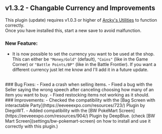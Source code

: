 ## v1.3.2 - Changable Currency and Improvements

<Callout type="attention" blend="light"> This plugin (update) requires v1.0.3 or higher of [Arcky's Utilities](https://drive.google.com/file/d/19xrRavd1CpbC0p1UQtOUZzuEeHL_WHB5/view?usp=sharing) to function correctly.<br/>
Once you have installed this, start a new save to avoid malfunction.</Callout>

### New Feature:
- It is now possible to set the currency you want to be used at the shop. This can either be `"Money/Gold"` (default), `"Coins"` (like in the Game Corner) or `"Battle Points/BP"` (like in the Battle Frontier). If you want a different currency just let me know and I'll add it in a future update.
<br/>
### Bug Fixes:
- Fixed a crash when selling items.
- Fixed a bug with the Seller saying the wrong speech after canceling choosing how many of an item you want to buy.
- Fixed restocking items not working as it should.
<br/>
### Improvements:
- Checked the compatibility with the [Bag Screen with interactable Party](https://eeveeexpo.com/resources/723/) Plugin by DiegoWT.
- Added compatibility with the [BW PokéMart Screen](https://eeveeexpo.com/resources/904/) Plugin by DeepBlue. (check [BW Mart Screen](settings/bw-pokemart-screen) on how to install and use it correctly with this plugin.)